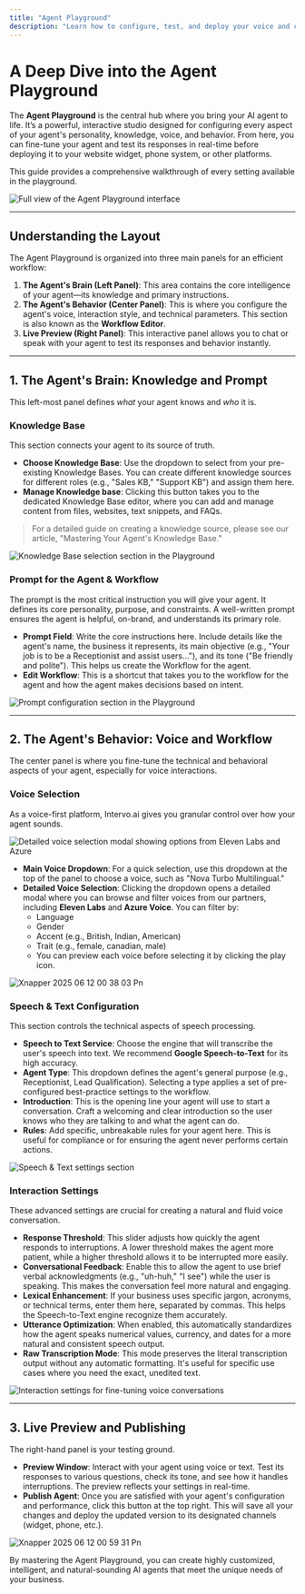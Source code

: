 ```yaml
---
title: "Agent Playground"
description: "Learn how to configure, test, and deploy your voice and chat agents using the powerful settings in the Intervo.ai Agent Playground."
---
```


# A Deep Dive into the Agent Playground

The **Agent Playground** is the central hub where you bring your AI agent to life. It’s a powerful, interactive studio designed for configuring every aspect of your agent's personality, knowledge, voice, and behavior. From here, you can fine-tune your agent and test its responses in real-time before deploying it to your website widget, phone system, or other platforms.

This guide provides a comprehensive walkthrough of every setting available in the playground.

![Full view of the Agent Playground interface](/Xnapper-2025-06-12-00.40.46.png)

---

## Understanding the Layout

The Agent Playground is organized into three main panels for an efficient workflow:

1. **The Agent's Brain (Left Panel)**: This area contains the core intelligence of your agent—its knowledge and primary instructions.
2. **The Agent's Behavior (Center Panel)**: This is where you configure the agent's voice, interaction style, and technical parameters. This section is also known as the **Workflow Editor**.
3. **Live Preview (Right Panel)**: This interactive panel allows you to chat or speak with your agent to test its responses and behavior instantly.

---

## 1. The Agent's Brain: Knowledge and Prompt

This left-most panel defines _what_ your agent knows and _who_ it is.

### Knowledge Base

This section connects your agent to its source of truth.

- **Choose Knowledge Base**: Use the dropdown to select from your pre-existing Knowledge Bases. You can create different knowledge sources for different roles (e.g., "Sales KB," "Support KB") and assign them here.
- **Manage Knowledge base**: Clicking this button takes you to the dedicated Knowledge Base editor, where you can add and manage content from files, websites, text snippets, and FAQs.

> For a detailed guide on creating a knowledge source, please see our article, "Mastering Your Agent's Knowledge Base."

![Knowledge Base selection section in the Playground](/Xnapper-2025-06-12-00.33.50.png)

### Prompt for the Agent & Workflow

The prompt is the most critical instruction you will give your agent. It defines its core personality, purpose, and constraints. A well-written prompt ensures the agent is helpful, on-brand, and understands its primary role.

- **Prompt Field**: Write the core instructions here. Include details like the agent's name, the business it represents, its main objective (e.g., "Your job is to be a Receptionist and assist users..."), and its tone ("Be friendly and polite"). This helps us create the Workflow for the agent.
- **Edit Workflow**: This is a shortcut that takes you to the workflow for the agent and how the agent makes decisions based on intent.

![Prompt configuration section in the Playground](/Xnapper-2025-06-12-00.34.37.png)

---

## 2. The Agent's Behavior: Voice and Workflow

The center panel is where you fine-tune the technical and behavioral aspects of your agent, especially for voice interactions.

### Voice Selection

As a voice-first platform, Intervo.ai gives you granular control over how your agent sounds.

![Detailed voice selection modal showing options from Eleven Labs and Azure](/Xnapper-2025-06-12-00.35.32.png)

- **Main Voice Dropdown**: For a quick selection, use this dropdown at the top of the panel to choose a voice, such as "Nova Turbo Multilingual."
- **Detailed Voice Selection**: Clicking the dropdown opens a detailed modal where you can browse and filter voices from our partners, including **Eleven Labs** and **Azure Voice**. You can filter by:
  - Language
  - Gender
  - Accent (e.g., British, Indian, American)
  - Trait (e.g., female, canadian, male)
  - You can preview each voice before selecting it by clicking the play icon.

![Xnapper 2025 06 12 00 38 03 Pn](/images/Xnapper-2025-06-12-00.38.03.png)

### Speech & Text Configuration

This section controls the technical aspects of speech processing.

- **Speech to Text Service**: Choose the engine that will transcribe the user's speech into text. We recommend **Google Speech-to-Text** for its high accuracy.
- **Agent Type**: This dropdown defines the agent's general purpose (e.g., Receptionist, Lead Qualification). Selecting a type applies a set of pre-configured best-practice settings to the workflow.
- **Introduction**: This is the opening line your agent will use to start a conversation. Craft a welcoming and clear introduction so the user knows who they are talking to and what the agent can do.
- **Rules**: Add specific, unbreakable rules for your agent here. This is useful for compliance or for ensuring the agent never performs certain actions.

![Speech & Text settings section](/Xnapper-2025-06-12-00.36.04.png)

### Interaction Settings

These advanced settings are crucial for creating a natural and fluid voice conversation.

- **Response Threshold**: This slider adjusts how quickly the agent responds to interruptions. A lower threshold makes the agent more patient, while a higher threshold allows it to be interrupted more easily.
- **Conversational Feedback**: Enable this to allow the agent to use brief verbal acknowledgments (e.g., "uh-huh," "I see") while the user is speaking. This makes the conversation feel more natural and engaging.
- **Lexical Enhancement**: If your business uses specific jargon, acronyms, or technical terms, enter them here, separated by commas. This helps the Speech-to-Text engine recognize them accurately.
- **Utterance Optimization**: When enabled, this automatically standardizes how the agent speaks numerical values, currency, and dates for a more natural and consistent speech output.
- **Raw Transcription Mode**: This mode preserves the literal transcription output without any automatic formatting. It's useful for specific use cases where you need the exact, unedited text.

![Interaction settings for fine-tuning voice conversations](/Xnapper-2025-06-12-00.36.31.png)

---

## 3. Live Preview and Publishing

The right-hand panel is your testing ground.

- **Preview Window**: Interact with your agent using voice or text. Test its responses to various questions, check its tone, and see how it handles interruptions. The preview reflects your settings in real-time.
- **Publish Agent**: Once you are satisfied with your agent's configuration and performance, click this button at the top right. This will save all your changes and deploy the updated version to its designated channels (widget, phone, etc.).

![Xnapper 2025 06 12 00 59 31 Pn](/images/Xnapper-2025-06-12-00.59.31.png)

By mastering the Agent Playground, you can create highly customized, intelligent, and natural-sounding AI agents that meet the unique needs of your business.